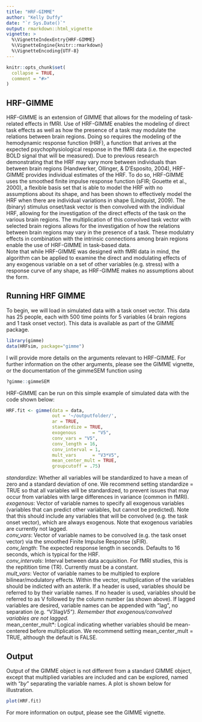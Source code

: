 ```yaml
---
title: "HRF-GIMME"
author: "Kelly Duffy"
date: "`r Sys.Date()`"
output: rmarkdown::html_vignette
vignette: >
  %\VignetteIndexEntry{HRF-GIMME}
  %\VignetteEngine{knitr::rmarkdown}
  %\VignetteEncoding{UTF-8}
---
```


```r
knitr::opts_chunk$set(
  collapse = TRUE,
  comment = "#>"
)
```

## HRF-GIMME

HRF-GIMME is an extension of GIMME that allows for the modeling of task-related effects in fMRI. Use of HRF-GIMME enables the modeling of direct task effects as well as how the presence of a task may modulate the relations between brain regions. Doing so requires the modeling of the hemodynamic response function (HRF), a function that arrives at the expected psychophysiological response in the fMRI data (i.e. the expected BOLD signal that will be measured). Due to previous research demonstrating that the HRF may vary more between individuals than between brain regions (Handwerker, Ollinger, & D'Esposito, 2004), HRF-GIMME provides individual estimates of the HRF. To do so, HRF-GIMME uses the smoothed finite impulse response function (sFIR; Gouette et al., 2000), a flexible basis set that is able to model the HRF with no assumptions about its shape, and has been shown to effectively model the HRF when there are individual variations in shape (Lindquist, 2009). The (binary) stimulus onset/task vector is then convolved with the individual HRF, allowing for the investigation of the direct effects of the task on the various brain regions. The multiplication of this convolved task vector with selected brain regions allows for the investigation of how the relations between brain regions may vary in the presence of a task. These modulatry effects in combination with the intrinsic connections among brain regions enable the use of HRF-GIMME in task-based data.  
Note that while HRF-GIMME was designed with fMRI data in mind, the algorithm can be applied to examine the direct and modulating effects of any exogenous variable on a set of other variables (e.g. stress) with a response curve of any shape, as HRF-GIMME makes no assumptions about the form.   

## Running HRF GIMME

To begin, we will load in simulated data with a task onset vector. This data has 25 people, each with 500 time points for 5 variables (4 brain regions and 1 task onset vector). This data is available as part of the GIMME package.  

```r
library(gimme)
data(HRFsim, package="gimme")
```

I will provide more details on the arguments relevant to HRF-GIMME. For further information on the other arguments, please see the GIMME vignette, or the documentation of the gimmeSEM function using   
```r
?gimme::gimmeSEM 
```

HRF-GIMME can be run on this simple example of simulated data with the code shown below:  
```r
HRF.fit <- gimme(data = data,
                 out = '~/outputfolder/',
                 ar = TRUE,
                 standardize = TRUE,
                 exogenous      = "V5",
                 conv_vars = "V5", 
                 conv_length = 16,
                 conv_interval = 1,
                 mult_vars      = "V3*V5",
                 mean_center_mult = TRUE, 
                 groupcutoff = .75)
```
*standardize*: Whether all variables  will be standardized to have a mean of zero and a standard deviation of one. We recommend setting standardize = TRUE so that all variables will be standardized, to prevent issues that may occur from variables with large differences in variance (common in fMRI).  
*exogenous*: Vector of variable names to specify all exogenous variables (variables that can predict other variables, but cannot be predicted). Note that this should include any variables that will be convolved (e.g. the task onset vector), which are always exogenous. Note that exogenous variables are currently not lagged.   
*conv_vars*: Vector of variable names to be convolved (e.g. the task onset vector) via the smoothed Finite Impulse Response (sFIR).   
*conv_length*: The expected response length in seconds. Defaults to 16 seconds, which is typical for the HRF.   
*conv_intervals*: Interval between data acquisition. For fMRI studies, this is the repitition time (TR). Currently must be a constant.   
*mult_vars*: Vector of variable names to be multipled to explore bilinear/modulatory effects. Within the vector, multiplication of the variables should be indicted with an asterik. If a header is used, variables should be referred to by their variable names. If no header is used, variables should be referred to as V followed by the column number (as shown above). If lagged variables are desired, variable names can be appended with "lag", no separation (e.g. "V3lag*V5"). Remember that exogenous/convolved variables are not lagged.   
*mean_center_mult*: Logical indicating whether variables should be mean-centered before multiplication. We recommend setting mean_center_mult = TRUE, although the default is FALSE.  

## Output

Output of the GIMME object is not different from a standard GIMME object, except that multiplied variables are included and can be explored, named with "_by_" separating the variable names. A plot is shown below for illustration.   
```r
plot(HRF.fit)
```

For more information on output, please see the GIMME vignette. 